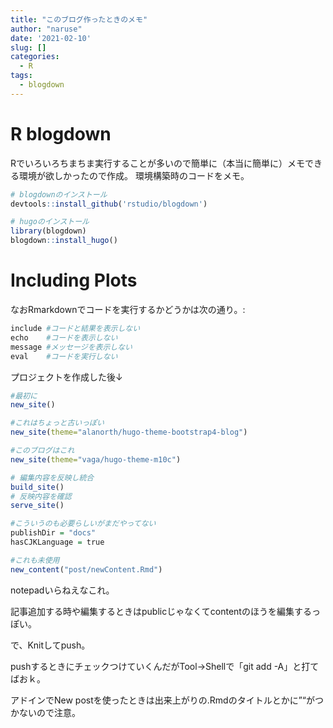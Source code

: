 ```yaml
---
title: "このブログ作ったときのメモ"
author: "naruse"
date: '2021-02-10'
slug: []
categories: 
  - R
tags: 
  - blogdown
---
```


# R blogdown

Rでいろいろちまちま実行することが多いので簡単に（本当に簡単に）メモできる環境が欲しかったので作成。 環境構築時のコードをメモ。

```r
# blogdownのインストール
devtools::install_github('rstudio/blogdown')

# hugoのインストール
library(blogdown)
blogdown::install_hugo()
```

# Including Plots

なおRmarkdownでコードを実行するかどうかは次の通り。:

```r
include	#コードと結果を表示しない
echo	#コードを表示しない
message	#メッセージを表示しない
eval	#コードを実行しない
```

プロジェクトを作成した後↓

```r

#最初に
new_site()

#これはちょっと古いっぽい
new_site(theme="alanorth/hugo-theme-bootstrap4-blog")

#このブログはこれ
new_site(theme="vaga/hugo-theme-m10c")

# 編集内容を反映し統合
build_site()
# 反映内容を確認
serve_site()

#こういうのも必要らしいがまだやってない
publishDir = "docs"
hasCJKLanguage = true

#これも未使用
new_content("post/newContent.Rmd")

```

notepadいらねえなこれ。

記事追加する時や編集するときはpublicじゃなくてcontentのほうを編集するっぽい。

で、Knitしてpush。

pushするときにチェックつけていくんだがTool→Shellで「git add -A」と打てばおｋ。

アドインでNew postを使ったときは出来上がりの.Rmdのタイトルとかに""がつかないので注意。
